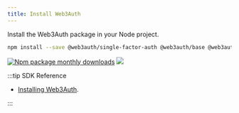 ```yaml
---
title: Install Web3Auth
---
```


Install the Web3Auth package in your Node project.

```bash npm2yarn
npm install --save @web3auth/single-factor-auth @web3auth/base @web3auth/ethereum-provider
```

[![Npm package monthly downloads](https://badgen.net/npm/dm/@web3auth/node-sdk)](https://www.npmjs.com/package/@web3auth/node-sdk)
[![](https://data.jsdelivr.com/v1/package/npm/@web3auth/node-sdk/badge)](https://www.jsdelivr.com/package/npm/@web3auth/node-sdk)

:::tip SDK Reference

- [Installing Web3Auth](/sdk/sfa/sfa-js/install).

:::
